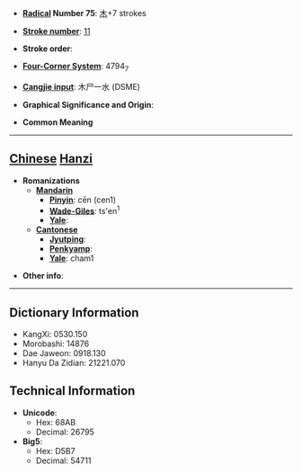 * '''[[Wiktionary:Chinese radical index| Radical]] Number 75''': [[Wiktionary:Chinese radical index 木|木]]+7 strokes

* '''[[Wiktionary:Chinese total strokes index|Stroke number]]''': [[Wiktionary:Chinese total strokes index 11|11]]

* '''Stroke order''': 

* '''[[Wiktionary:Chinese four corner index|Four-Corner System]]''': 4794<sub>7</sub>

* '''[[Wiktionary:Chinese Cangjie index|Cangjie input]]''': 木尸一水 (DSME)

* '''Graphical Significance and Origin''': 

* '''Common Meaning'''

----

== [[Chinese]] [[Hanzi]] ==

* '''Romanizations'''
** '''[[Mandarin]]'''
*** '''[[Pinyin]]''': cēn (cen1)
*** '''[[Wade-Giles]]''': ts'en<sup>1</sup>
*** '''[[Yale]]''': 
** '''[[Cantonese]]'''
*** '''[[Jyutping]]''':
*** '''[[Penkyamp]]''': 
*** '''[[Yale]]''': cham1

* '''Other info''': 

----

== Dictionary Information ==

* KangXi: 0530.150
* Morobashi: 14876
* Dae Jaweon: 0918.130
* Hanyu Da Zidian: 21221.070

== Technical Information ==

* '''Unicode''':
** Hex: 68AB
** Decimal: 26795
* '''Big5''':
** Hex: D5B7
** Decimal: 54711